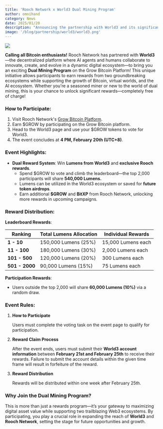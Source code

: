 ```yaml
---
title: 'Rooch Network x World3 Dual Mining Program'
author: omnihand
category: News
date: 2025/01/20
description: "Announcing the partnership with World3 and its significance."
image: '/blog/partnership/world3/world3.png'
---
```



<PostHeader />

![](/blog/partnership/world3/world3.png)

**Calling all Bitcoin enthusiasts!** Rooch Network has partnered with **World3**—the decentralized platform where AI agents and humans collaborate to innovate, create, and evolve in a dynamic digital ecosystem—to bring you an exciting **Dual Mining Program** on the Grow Bitcoin Platform! This unique initiative allows participants to earn rewards from two groundbreaking ecosystems while supporting the growth of Bitcoin, virtual worlds, and the AI ecosystem. Whether you're a seasoned miner or new to the world of dual mining, this is your chance to unlock significant rewards—completely free of charge!

### How to Participate:

1. Visit Rooch Network's [Grow Bitcoin Platform](https://grow.rooch.network/).
2. Earn $GROW by participating on the Grow Bitcoin platform.
3. Head to the World3 page and use your $GROW tokens to vote for World3.
4. The event concludes at **4 PM, February 20th (UTC+8)**.

### Event Highlights:

- **Dual Reward System**: Win **Lumens from World3** and **exclusive Rooch rewards**.
    - Spend $GROW to vote and climb the leaderboard—the top 2,000 participants will share **540,000 Lumens.**
    - Lumens can be utilized in the World3 ecosystem or saved for **future token airdrops**.
    - Earn additional **$GROW** and **BitXP** from Rooch Network, unlocking more rewards in upcoming campaigns.

### Reward Distribution:

**Leaderboard Rewards**:

| **Ranking**    | **Total Lumens Allocation** | **Individual Rewards** |
|----------------|-----------------------------|------------------------|
| **1 - 10**     | 150,000 Lumens (25%)        | 15,000 Lumens each     |
| **11 - 100**   | 180,000 Lumens (30%)        | 2,000 Lumens each      |
| **101 - 500**  | 120,000 Lumens (20%)        | 300 Lumens each        |
| **501 - 2000** | 90,000 Lumens (15%)         | 75 Lumens each         |

**Participation Rewards**:

- Users outside the top 2,000 will share **60,000 Lumens (10%)** via a random draw.

### Event Rules:

1. **How to Participate**
    
    Users must complete the voting task on the event page to qualify for participation.
    
2. **Reward Claim Process**
    
    After the event ends, users must submit their **World3 account information** between **February 21st and February 25th** to receive their rewards. Failure to submit the account details within the given time frame will result in forfeiture of the reward.
    
3. **Reward Distribution**
    
    Rewards will be distributed within one week after February 25th.
    
### Why Join the Dual Mining Program?
    
This is more than just a rewards program—it’s your gateway to maximizing digital asset value while supporting two trailblazing Web3 ecosystems. By participating, you play a crucial role in expanding the reach of **World3** and **Rooch Network**, setting the stage for future opportunities and growth.

